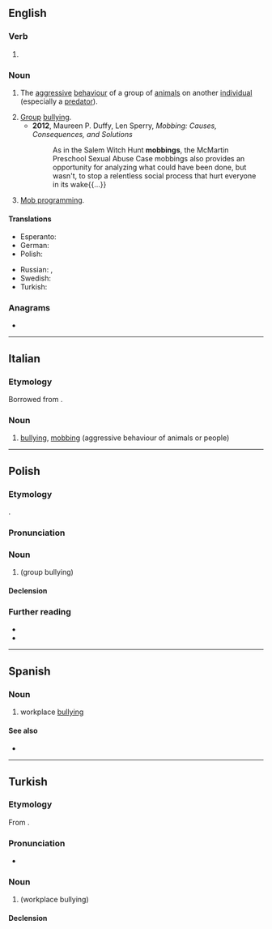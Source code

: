 {{also|Mobbing}}
==English==

===Verb===
{{head|en|verb form}}

# {{inflection of|en|mob||pres|part}}

===Noun===
{{en-noun|~}}
{{wikipedia}}

# {{lb|en|biology}} The [[aggressive]] [[behaviour]] of a group of [[animal]]s on another [[individual]] (especially a [[predator]]).
# [[group|Group]] [[bullying]].
#* '''2012''', Maureen P. Duffy, Len Sperry, ''Mobbing: Causes, Consequences, and Solutions''
#*: As in the Salem Witch Hunt '''mobbings''', the McMartin Preschool Sexual Abuse Case mobbings also provides{{SIC}} an opportunity for analyzing what could have been done, but wasn't, to stop a relentless social process that hurt everyone in its wake{{...}}
# {{lb|en|software engineering}} [[mob programming|Mob programming]].

====Translations====
{{trans-top|group bullying}}
* Esperanto: {{t|eo|ĉikanado}}
* German: {{t+|de|Mobbing|n}}
* Polish: {{t+|pl|mobbing|m}}
{{trans-mid}}
* Russian: {{t+|ru|тра́вля|f}}, {{t+|ru|мо́ббинг|m}}
* Swedish: {{t+|sv|mobbning|c}}
* Turkish: {{t+|tr|bezdiri}}
{{trans-bottom}}

===Anagrams===
* {{anagrams|en|a=bbgimno|bombing}}

----

==Italian==

===Etymology===
Borrowed from {{bor|it|en|mobbing}}.

===Noun===
{{it-noun|m|#}}

# [[bullying]], [[#English|mobbing]] (aggressive behaviour of animals or people)

----

==Polish==
{{wp|lang=pl}}

===Etymology===
{{bor+|pl|en|mobbing}}.

===Pronunciation===
{{pl-p|mobing|h=mo.bbing}}

===Noun===
{{pl-noun|m-in}}

# {{l|en|mobbing}} (group bullying)

====Declension====
{{pl-decl-noun-m-in|tantum=s}}

===Further reading===
* {{R:pl:WSJP}}
* {{R:pl:PWN}}

----

==Spanish==
{{wikipedia|lang=es}}

===Noun===
{{es-noun|m|-}}

# workplace [[bullying]]
#: {{syn|es|acoso laboral}}

====See also====
* {{l|es|bullying}}

----

==Turkish==

===Etymology===
From {{bor|tr|en|mobbing}}.

===Pronunciation===
* {{IPA|tr|/mɔ.biɲɟ/}}

===Noun===
{{tr-noun|i|ler}}

# {{l|en|mobbing}} (workplace bullying)
#: {{syn|tr|bezdiri}}

====Declension====
{{tr-infl-noun-c|i}}